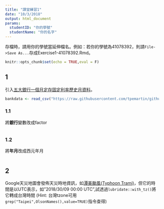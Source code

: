 ```yaml
---
title: "課堂練習1"
date: "10/3/2018"
output: html_document
params:
  studentID: "你的學號"
  studentName: "你的名字"
---
```

存檔時，請用你的學號當延伸檔名。例如：若你的學號為41078392，則請`File->Save As...`存成Exercise1-41078392.Rmd。

```r
knitr::opts_chunk$set(echo = TRUE,eval = F)
```


## 1
引入[五大銀行一個月定存固定利率歷史月資料](https://raw.githubusercontent.com/tpemartin/github-data/master/bankdata.csv)。

```r
bankdata <- read_csv("https://raw.githubusercontent.com/tpemartin/github-data/master/bankdata.csv")
```

### 1.1
將**銀行**變數改成factor
```r

```

### 1.2
將**年月**改成西元年月
```r

```

## 2
Google天災地圖會發佈天災時地資訊，如[潭美颱風(Typhoon Trami)](https://google.org/crisismap/google.com/2018-trami)，但它的時間是以UTC表示，如"2018/30/09 00:00 UTC",試透過`lubridate::with_tz()`將它轉成台灣時間
(Hint: 台灣tzone可用`grep("Taipei",OlsonNames(),value=TRUE)`指令查得)

```r

```



